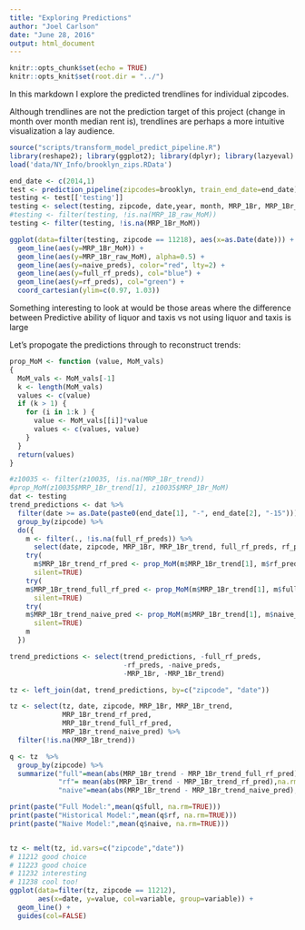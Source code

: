 ```yaml
---
title: "Exploring Predictions"
author: "Joel Carlson"
date: "June 28, 2016"
output: html_document
---
```


```r
knitr::opts_chunk$set(echo = TRUE)
knitr::opts_knit$set(root.dir = "../")
```

In this markdown I explore the predicted trendlines for individual zipcodes.

Although trendlines are not the prediction target of this project (change in month over month median rent is), trendlines are perhaps a more intuitive visualization a lay audience. 

```r
source("scripts/transform_model_predict_pipeline.R")
library(reshape2); library(ggplot2); library(dplyr); library(lazyeval)
load('data/NY_Info/brooklyn_zips.RData')
```

```r
end_date <- c(2014,1)
test <- prediction_pipeline(zipcodes=brooklyn, train_end_date=end_date)
testing <- test[['testing']]
testing <- select(testing, zipcode, date,year, month, MRP_1Br, MRP_1Br_trend,MRP_1Br_MoM, MRP_1Br_raw_MoM, rf_preds, full_rf_preds,naive_preds)
#testing <- filter(testing, !is.na(MRP_1B_raw_MoM))
testing <- filter(testing, !is.na(MRP_1Br_MoM))
```

```r
ggplot(data=filter(testing, zipcode == 11218), aes(x=as.Date(date))) +
  geom_line(aes(y=MRP_1Br_MoM)) + 
  geom_line(aes(y=MRP_1Br_raw_MoM), alpha=0.5) + 
  geom_line(aes(y=naive_preds), color="red", lty=2) + 
  geom_line(aes(y=full_rf_preds), col="blue") +
  geom_line(aes(y=rf_preds), col="green") +
  coord_cartesian(ylim=c(0.97, 1.03))
```

Something interesting to look at would be those areas where the difference between Predictive ability of liquor and taxis vs not using liquor and taxis is large

Let's propogate the predictions through to reconstruct trends:

```r
prop_MoM <- function (value, MoM_vals) 
{
  MoM_vals <- MoM_vals[-1]
  k <- length(MoM_vals)
  values <- c(value)
  if (k > 1) {
    for (i in 1:k ) {
      value <- MoM_vals[[i]]*value
      values <- c(values, value)
    }
  }
  return(values)
}

#z10035 <- filter(z10035, !is.na(MRP_1Br_trend))
#prop_MoM(z10035$MRP_1Br_trend[1], z10035$MRP_1Br_MoM)
dat <- testing
trend_predictions <- dat %>% 
  filter(date >= as.Date(paste0(end_date[1], "-", end_date[2], "-15"))) %>% 
  group_by(zipcode) %>% 
  do({
    m <- filter(., !is.na(full_rf_preds)) %>% 
      select(date, zipcode, MRP_1Br, MRP_1Br_trend, full_rf_preds, rf_preds, naive_preds)
    try(
      m$MRP_1Br_trend_rf_pred <- prop_MoM(m$MRP_1Br_trend[1], m$rf_preds),
      silent=TRUE)
    try(
    m$MRP_1Br_trend_full_rf_pred <- prop_MoM(m$MRP_1Br_trend[1], m$full_rf_preds),
      silent=TRUE)
    try(
    m$MRP_1Br_trend_naive_pred <- prop_MoM(m$MRP_1Br_trend[1], m$naive_preds),
      silent=TRUE)
    m
  })
```



```r
trend_predictions <- select(trend_predictions, -full_rf_preds,
                            -rf_preds, -naive_preds,
                            -MRP_1Br, -MRP_1Br_trend)

tz <- left_join(dat, trend_predictions, by=c("zipcode", "date"))

tz <- select(tz, date, zipcode, MRP_1Br, MRP_1Br_trend,
             MRP_1Br_trend_rf_pred,
             MRP_1Br_trend_full_rf_pred,
             MRP_1Br_trend_naive_pred) %>% 
  filter(!is.na(MRP_1Br_trend))

q <- tz  %>% 
  group_by(zipcode) %>% 
  summarize("full"=mean(abs(MRP_1Br_trend - MRP_1Br_trend_full_rf_pred),na.rm=TRUE),
            "rf"= mean(abs(MRP_1Br_trend - MRP_1Br_trend_rf_pred),na.rm=TRUE),
            "naive"=mean(abs(MRP_1Br_trend - MRP_1Br_trend_naive_pred),na.rm=TRUE))

print(paste("Full Model:",mean(q$full, na.rm=TRUE)))
print(paste("Historical Model:",mean(q$rf, na.rm=TRUE)))
print(paste("Naive Model:",mean(q$naive, na.rm=TRUE)))


tz <- melt(tz, id.vars=c("zipcode","date")) 
# 11212 good choice
# 11223 good choice
# 11232 interesting
# 11238 cool too!
ggplot(data=filter(tz, zipcode == 11212),
       aes(x=date, y=value, col=variable, group=variable)) +
  geom_line() +
  guides(col=FALSE)
```












